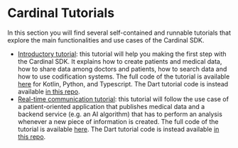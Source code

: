 # Cardinal Tutorials

In this section you will find several self-contained and runnable tutorials that explore
the main functionalities and use cases of the Cardinal SDK.

- [Introductory tutorial](/tutorial/basic/sdk-basic-tutorial): this tutorial will
help you making the first step with the Cardinal SDK. It explains how to create patients 
and medical data, how to share data among doctors and patients, how to search data and how
to use codification systems. The full code of the tutorial is available
[here](https://github.com/icure/cardinal-introductory-tutorial) for Kotlin, Python, and Typescript. The Dart tutorial 
code is instead available [in this repo](https://github.com/icure/cardinal-dart-introductory-tutorial).
- [Real-time communication tutorial](/tutorial/pubsub/): this tutorial will follow the
use case of a patient-oriented application that publishes medical data and a backend 
service (e.g. an AI algorithm) that has to  perform an analysis whenever a new piece of
information is created. The full code of the tutorial is available [here](https://github.com/icure/cardinal-real-time-analysis-tutorial). The Dart tutorial code is instead available
[in this repo](https://github.com/icure/cardinal-dart-real-time-analysis-tutorial).